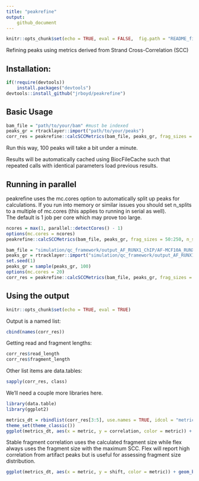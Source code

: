 ```yaml
---
title: "peakrefine"
output:   
    github_document
---
```


```r
knitr::opts_chunk$set(echo = TRUE, eval = FALSE,  fig.path = "README_figs/README-")
```

Refining peaks using metrics derived from Strand Cross-Correlation (SCC)

## Installation:
```r
if(!require(devtools))
    install.packages("devtools")
devtools::install_github("jrboyd/peakrefine")
```

## Basic Usage
```r
bam_file = "path/to/your/bam" #must be indexed
peaks_gr = rtracklayer::import("path/to/your/peaks")
corr_res = peakrefine::calcSCCMetrics(bam_file, peaks_gr, frag_sizes = 50:250)
```

Run this way, 100 peaks will take a bit under a minute.

Results will be automatically cached using BiocFileCache such that repeated 
calls with identical parameters load previous results.

## Running in parallel

peakrefine uses the mc.cores option to automatically split up peaks for
calculations.  If you run into memory or similar issues you should set n_splits
to a multiple of mc.cores (this applies to running in serial as well).  
The default is 1 job per core which may prove
too large.

```r
ncores = max(1, parallel::detectCores() - 1)
options(mc.cores = ncores)
peakrefine::calcSCCMetrics(bam_file, peaks_gr, frag_sizes = 50:250, n_splits = ncores * 3)
```

```r
bam_file = "simulation/qc_framework/output_AF_RUNX1_ChIP/AF-MCF10A_RUNX1_pooled/AF-MCF10A_RUNX1_pooled.bam" #must be indexed
peaks_gr = rtracklayer::import("simulation/qc_framework/output_AF_RUNX1_ChIP/AF-MCF10A_RUNX1_pooled/AF-MCF10A_RUNX1_pooled_peaks.narrowPeak")
set.seed(1)
peaks_gr = sample(peaks_gr, 100)
options(mc.cores = 20)
corr_res = peakrefine::calcSCCMetrics(bam_file, peaks_gr, frag_sizes = 50:250)
```

## Using the output

```r
knitr::opts_chunk$set(echo = TRUE, eval = TRUE)
```

Output is a named list:

```r
cbind(names(corr_res))
```

Getting read and fragment lengths:

```r
corr_res$read_length
corr_res$fragment_length
```

Other list items are data.tables:

```r
sapply(corr_res, class)
```

We'll need a couple more libraries here.

```r
library(data.table)
library(ggplot2)
```

```r
metrics_dt = rbindlist(corr_res[3:5], use.names = TRUE, idcol = "metric")
theme_set(theme_classic())
ggplot(metrics_dt, aes(x = metric, y = correlation, color = metric)) + geom_boxplot()
```


Stable fragment correlation uses the calculated fragment size while flex always
uses the fragment size with the maximum SCC. Flex will report high correlation
from artifact peaks but is useful for assessing fragment size distribution.

```r
ggplot(metrics_dt, aes(x = metric, y = shift, color = metric)) + geom_boxplot()
```


